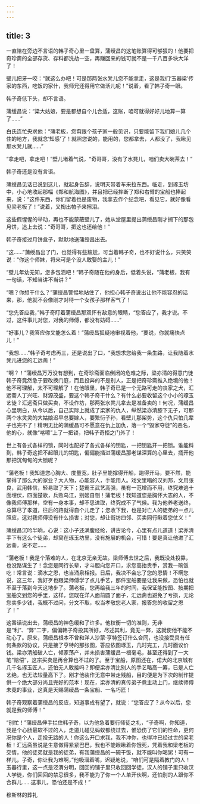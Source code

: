 ```yaml
---
---
---
```

title: 3
---



一直陪在旁边不言语的韩子奇心里一盘算，蒲绶昌的这笔账算得可够狠的！他要把奇珍斋的全部存货、存料都洗劫一空，再赚回来的钱可就不是一千八百多块大洋了！

壁儿把牙一咬：“就这么办吧！可是那两张水凳儿您不能拿走，这是我们‘玉器梁’传家的东西，吃饭的家什，我师兄还得用它做活儿呢！”说着，看了韩子奇一眼。

韩子奇低下头，却不言语。

蒲缓昌说：“梁大姑娘，要是都想自个儿合适，这账，咱可就得好好儿地算一算了……”

白氏连忙央求他：“蒲老板，您甭跟个孩子家一般见识，只要能留下我们娘儿几个住的地方，我就念‘知感’了！就照您说的，能用的，您都拿去，人都没了，我瞅见那水凳儿就……”

“拿走吧，拿走吧！”壁儿堵着气说，“奇哥哥，没有了水凳儿，咱们卖大碗茶去！”

韩子奇还是没有言语。

蒲绶昌见话已说到这儿，就起身告辞，说明天带着车来拉东西。临走，到琢玉坊中，小心地收起那幅《郑和航海图》，并且把已经摔断了郑和右臂的宝船也捧起来，说：“这件东西，你们留着也是废物，我拿去作个纪念吧，看见它，就好像看见梁老板了！”说着，又掏出帕子来擦泪。

这些假惺惺的举动，再也不能蒙蔽壁儿了，她从堂屋里提出蒲绶昌刚才搁下的那包月饼，追上去说：“奇哥哥，把这也还给他！”

韩子奇接过月饼盒子，默默地送蒲绶昌出去。

“这……”蒲绶昌出了门，也觉得有些尴尬，可当着韩子奇，也不好说什么，只笑笑说：“你这个师妹，将来可是个没人敢娶的主儿！”

“壁儿年幼无知，您多包涵吧！”韩子奇随在他的身后，低着头说，“蒲老板，我有一句话，不知当讲不当讲？”

“嗯？你想干什么？”蒲绶昌警惕地站住了，他担心韩子奇说出让他不能容忍的话来，那，他就不会像刚才对待一个女孩子那样客气了！

“您先答应我，”韩子奇盯着蒲绶昌那双怀有敌意的眼睛，“您答应了，我才说。不过，这件事儿对您，对我的师傅，都没有妨碍……”

“好事儿？我答应你又能怎么着！”蒲绶昌狐疑地审视着他，“要说，你就痛快点儿！”

“我想……”韩子奇考虑再三，还是说出了口，“我想求您给我一条生路，让我随着水凳儿进您的汇远斋！”

“啊？！”蒲绶昌万万没有想到，在奇珍斋面临倒闭的危难之际，梁亦清的得意门徒韩子奇竟然急于要改换门庭，而且投奔的不是别人，正是把奇珍斋推入绝境的他！他不可理解，太不可理解了！在他眼里，韩子奇已是一个无路可走的丧家之犬，汇远斋人丁兴旺、财源茂盛，要这个韩子奇干什么？有什么必要收留这个小小的琢玉艺徒？汇远斋只做买卖，不设作坊，那两张水凳儿拿去是准备卖的！何况，蒲缓昌心里明白，从今以后，自己实际上就成了梁家的仇人，纵然梁亦清膝下无子，可那两个水灵灵的大姑娘迟早总要嫁人，要繁衍子孙，看壁儿那架势，这个仇只怕几辈子也完不了！精明无比的蒲缓昌可不愿意在仇上加仇，落一个“毁家夺徒”的恶名，他的心，就像“喀嚓”上了一把锁，把韩子奇拒之门外了！

世上有各式各样的锁，同时也配好了各式各样的钥匙，一把钥匙开一把锁。谁能料到，韩子奇这把不起眼儿的钥匙，偏偏能插进蒲缓昌那老谋深算的心里去，捅开他那把沉甸甸的大锁呢？

“蒲老板！我知道您心胸大、度量宽，肚子里能撑得开船，跑得开马，要不然，能掌得了那么大的家业？大人物，心能容人，手能用人。戏文里唱的汉刘邦，文用张良，武用韩信，轻易取了天下；楚霸王武艺高强，虽有一范增而不用，终究难逃十面埋伏，四面楚歌，兵败乌江，别姬自刎！蒲老板！我知道您是胸怀大志的人，不像我师傅那样，空有一身本事，却不思进取，终究成不了气候。我为他养老送终，总算尽了孝道，往后的路就得自个儿走了；您收下我，也是对亡人的徒弟的一点儿照应，这对我师傅没有什么损害；对您，却让街坊四邻、买卖同行瞅着您仗义！”

蒲绶昌沉吟半晌，心说：这小子还满腹经纶，讲古论今，心里有点儿道道！梁亦清手下有这么个徒弟，却窝在琢玉坊里，没有施展的机会，可惜！要是真让他进了汇远斋，说不定……

“蒲老板！我是个落难的人，在北京无亲无故。梁师傅去世之后，我既没处投靠，也没路谋生了！念您是同行长辈，才斗胆向您开口，求您高抬贵手，赏我一碗饭吃！常言说：滴水之恩，也当涌泉相报。日后，我决不会忘了您的恩情！不瞒您说，这三年，我好歹也跟梁师傅学了点儿手艺，那件宝船要是让我来做，恐怕也就不至于落到今天这地步了。蒲老板，您再给我三年的时间，我保证能按图、按期把宝船交到您的手里，这样，您既在洋人面前圆了面子，汇远斋也避免了亏损，无论您卖多少钱，我概不过问，分文不取，权当孝敬您老人家，报答您的收留之恩了！”

这番话说出去，蒲绶昌的神色缓和了许多。他权衡一切的准则，无非是“利”、“弊”二字，偏偏韩子奇投其所好，尽述其利，竟无一弊，这就使他不能不动心了。原来，蒲绶昌根本不曾和洋人沙蒙·亨特签订什么合同，也没接受具有任何条款的协议，只是接了亨特的那张图，答应依图琢玉，几时完工，几时面议价钱。梁亦清船破人亡，倾家荡产，并未损害蒲缓昌一根毫毛，甚至还得到了一大笔“赔偿”，这宗买卖是再合算也不过的了。至于宝船，原图还在，偌大的北京城有几千名琢玉匠人，还怕无人敢接吗？即便梁亦清比别人的手艺略高一筹，已是人亡艺绝，也无法较量高下了。刚才他装作无意中带走残船，目的便是为下次的制作提供一个绝大部分尚且完好的范本！现在，梁亦清的真传弟子竟主动上门，继续师傅未竟的事业，这真是天赐蒲绶昌一条宝船、一名巧匠！

韩子奇观察着蒲绶昌的反应，知道事成有望了，就说：“您答应了？从今以后，您就是我的师傅！”

“别忙！”蒲绶昌伸手拦住韩子奇，以为他急着要行师徒之礼，“子奇啊，你知道，我是个心肠最软不过的人，走道儿碰见蚂蚁都绕过去，惟恐伤了它们的性命，更何况你是个人，走投无路的人！你这么开口求我，我不冲你，也得冲已经过世的梁老板！汇远斋虽说是生意做得紧紧巴巴，我也不能眼瞅着你饿死，凭着我和梁老板的交情，他的徒弟就是我的徒弟，有我蒲绶昌的一碗干饭，就不能叫你喝粥！可有一样儿，子奇，你让我为难啊，”他吸溜着嘴，迟疑地说，“咱们可是隔着教门的人！玉器行里，这一点是泾渭分明，回回的铺子里只收回回学徒，汉人的铺子里只收汉人学徒，你们回回的禁忌很多，我不能为了你一个人单开伙啊，还怕别的人跟你不合群儿……这事儿，恐怕还是不成！”

穆斯林的葬礼
